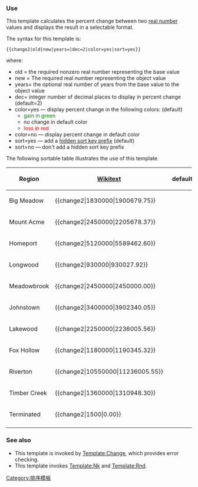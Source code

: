 {{缺乏中文说明}}
{{Documentation subpage}}
===Use===
This template calculates the percent change between two [[real number]] values and displays the result in a selectable format.

The syntax for this template is:
 <nowiki>{{change2|old|new|years=|dec=2|color=yes|sort=yes}}</nowiki>
where:
*old = the required nonzero real number representing the base value
*new = The required real number representing the object value
*years= the optional real number of years from the base value to the object value
*dec= integer number of decimal places to display in percent change (default=2)
*color=yes — display percent change in the following colors: (default)
**<font style="color:green">gain in green</font>
**no change in default color
**<font style="color:red">loss in red</font>
*color=no — display percent change in default color
*sort=yes — add a [[Help:Sorting|hidden sort key prefix]] (default)
*sort=no — don't add a hidden sort key prefix

The following sortable table illustrates the use of this template.
{|class="wikitable sortable"
!Region
![[Wikitext]]
!&nbsp;&nbsp;default
!&nbsp;&nbsp;dec=0
!&nbsp;&nbsp;color=no
!&nbsp;&nbsp;sort=no
!&nbsp;&nbsp;years=5
|-
|Big Meadow
|<nowiki>{{change2|1830000|1900679.75}}</nowiki>
|align=right|{{change2|1830000|1900679.75}}
|align=right|{{change2|1830000|1900679.75|dec=0}}
|align=right|{{change2|1830000|1900679.75|color=no}}
|align=right|{{change2|1830000|1900679.75|sort=no}}
|align=right|{{change2|1830000|1900679.75|5}}
|-
|Mount Acme
|<nowiki>{{change2|2450000|2205678.37}}</nowiki>
|align=right|{{change2|2450000|2205678.37}}
|align=right|{{change2|2450000|2205678.37|dec=0}}
|align=right|{{change2|2450000|2205678.37|color=no}}
|align=right|{{change2|2450000|2205678.37|sort=no}}
|align=right|{{change2|2450000|2205678.37|5}}
|-
|Homeport
|<nowiki>{{change2|5120000|5589462.60}}</nowiki>
|align=right|{{change2|5120000|5589462.60}}
|align=right|{{change2|5120000|5589462.60|dec=0}}
|align=right|{{change2|5120000|5589462.60|color=no}}
|align=right|{{change2|5120000|5589462.60|sort=no}}
|align=right|{{change2|5120000|5589462.60|5}}
|-
|Longwood
|<nowiki>{{change2|930000|930027.92}}</nowiki>
|align=right|{{change2|930000|930027.92}}
|align=right|{{change2|930000|930027.92|dec=0}}
|align=right|{{change2|930000|930027.92|color=no}}
|align=right|{{change2|930000|930027.92|sort=no}}
|align=right|{{change2|930000|930027.92|5}}
|-
|Meadowbrook
|<nowiki>{{change2|2450000|2450000.00}}</nowiki>
|align=right|{{change2|2450000|2450000.00}}
|align=right|{{change2|2450000|2450000.00|dec=0}}
|align=right|{{change2|2450000|2450000.00|color=no}}
|align=right|{{change2|2450000|2450000.00|sort=no}}
|align=right|{{change2|2450000|2450000.00|5}}
|-
|Johnstown
|<nowiki>{{change2|3400000|3902340.05}}</nowiki>
|align=right|{{change2|3400000|3902340.05}}
|align=right|{{change2|3400000|3902340.05|dec=0}}
|align=right|{{change2|3400000|3902340.05|color=no}}
|align=right|{{change2|3400000|3902340.05|sort=no}}
|align=right|{{change2|3400000|3902340.05|5}}
|-
|Lakewood
|<nowiki>{{change2|2250000|2236005.56}}</nowiki>
|align=right|{{change2|2250000|2236005.56}}
|align=right|{{change2|2250000|2236005.56|dec=0}}
|align=right|{{change2|2250000|2236005.56|color=no}}
|align=right|{{change2|2250000|2236005.56|sort=no}}
|align=right|{{change2|2250000|2236005.56|5}}
|-
|Fox Hollow
|<nowiki>{{change2|1180000|1190345.32}}</nowiki>
|align=right|{{change2|1180000|1190345.32}}
|align=right|{{change2|1180000|1190345.32|dec=0}}
|align=right|{{change2|1180000|1190345.32|color=no}}
|align=right|{{change2|1180000|1190345.32|sort=no}}
|align=right|{{change2|1180000|1190345.32|5}}
|-
|Riverton
|<nowiki>{{change2|10550000|11236005.55}}</nowiki>
|align=right|{{change2|10550000|11236005.55}}
|align=right|{{change2|10550000|11236005.55|dec=0}}
|align=right|{{change2|10550000|11236005.55|color=no}}
|align=right|{{change2|10550000|11236005.55|sort=no}}
|align=right|{{change2|10550000|11236005.55|5}}
|-
|Timber Creek
|<nowiki>{{change2|1360000|1310948.30}}</nowiki>
|align=right|{{change2|1360000|1310948.30}}
|align=right|{{change2|1360000|1310948.30|dec=0}}
|align=right|{{change2|1360000|1310948.30|color=no}}
|align=right|{{change2|1360000|1310948.30|sort=no}}
|align=right|{{change2|1360000|1310948.30|5}}
|-
|Terminated
|<nowiki>{{change2|1500|0.00}}</nowiki>
|align=right|{{change2|1500|0.00}}
|align=right|{{change2|1500|0.00|dec=0}}
|align=right|{{change2|1500|0.00|color=no}}
|align=right|{{change2|1500|0.00|sort=no}}
|align=right|{{change2|1500|0.00|5}}
|-
|}

===See also===
*This template is invoked by [[Template:Change]], which provides error checking.
*This template invokes [[Template:Nk]] and [[Template:Rnd]].
<includeonly>
[[Category:排序模板]]
</includeonly>